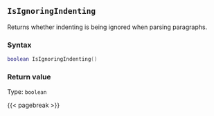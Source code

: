 ## `IsIgnoringIndenting`

Returns whether indenting is being ignored when parsing paragraphs.

### Syntax {-}

``` .lua
boolean IsIgnoringIndenting()
```

### Return value {-}

Type: `boolean`

{{< pagebreak >}}